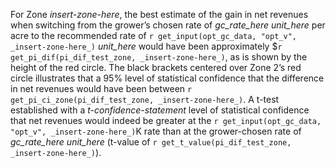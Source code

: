 For Zone _insert-zone-here_, the best estimate of the gain in net revenues when switching from the grower’s chosen rate of _gc_rate_here_ _unit_here_ per acre to the recommended rate of `r get_input(opt_gc_data, "opt_v", _insert-zone-here_)` _unit_here_ would have been approximately $`r get_pi_dif(pi_dif_test_zone, _insert-zone-here_)`, as is shown by the height of the red circle.  The black brackets centered over Zone 2’s red circle illustrates that a 95% level of statistical confidence that the difference in net revenues would have been between `r get_pi_ci_zone(pi_dif_test_zone, _insert-zone-here_)`. A t-test established with a _t-confidence-statement_ level of statistical confidence that net revenues would indeed be greater at the `r get_input(opt_gc_data, "opt_v", _insert-zone-here_)`K rate than at the grower-chosen rate of _gc_rate_here_ _unit_here_ (t-value of `r get_t_value(pi_dif_test_zone, _insert-zone-here_)`).

